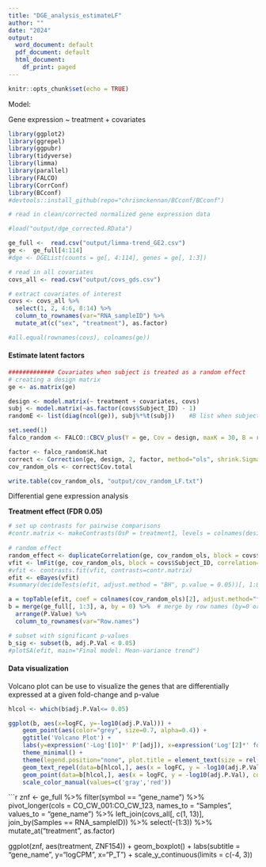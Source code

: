 ```yaml
---
title: "DGE_analysis_estimateLF"
author: ""
date: "2024"
output:
  word_document: default
  pdf_document: default
  html_document:
    df_print: paged
---
```


```r
knitr::opts_chunk$set(echo = TRUE)
```

Model:

Gene expression ~ treatment + covariates

```r
library(ggplot2)
library(ggrepel)
library(ggpubr)
library(tidyverse)
library(limma)
library(parallel)
library(FALCO)
library(CorrConf)
library(BCconf)
#devtools::install_github(repo="chrismckennan/BCconf/BCconf")
```


```r
# read in clean/corrected normalized gene expression data

#load("output/dge_corrected.RData")

ge_full <-  read.csv("output/limma-trend_GE2.csv")
ge <-  ge_full[4:114]
#dge <- DGEList(counts = ge[, 4:114], genes = ge[, 1:3])

# read in all covariates
covs_all <- read.csv("output/covs_gds.csv")

# extract covariates of interest
covs <- covs_all %>% 
  select(1, 2, 4:6, 8:14) %>% 
  column_to_rownames(var="RNA_sampleID") %>% 
  mutate_at(c("sex", "treatment"), as.factor)

#all.equal(rownames(covs), colnames(ge))
```

#### Estimate latent factors
```r
############# Covariates when subject is treated as a random effect
# creating a design matrix
ge <- as.matrix(ge)

design <- model.matrix(~ treatment + covariates, covs)
subj <- model.matrix(~as.factor(covs$Subject_ID) - 1)
randomE <- list(diag(ncol(ge)), subj%*%t(subj))    #B list when subject included as a random effect

set.seed(1)
falco_random <- FALCO::CBCV_plus(Y = ge, Cov = design, maxK = 30, B = randomE, nFolds = 3, simpleDelta = T)

factor <- falco_random$K.hat
correct <- Correction(ge, design, 2, factor, method="ols", shrink.Sigma=F)
cov_random_ols <- correct$Cov.total

write.table(cov_random_ols, "output/cov_random_LF.txt")
```

Differential gene expression analysis

**Treatment effect (FDR 0.05)**
```r
# set up contrasts for pairwise comparisons 
#contr.matrix <- makeContrasts(OsP = treatment1, levels = colnames(design))
 
# random effect
random_effect <- duplicateCorrelation(ge, cov_random_ols, block = covs$Subject_ID)
vfit <- lmFit(ge, cov_random_ols, block = covs$Subject_ID, correlation=random_effect$consensus.correlation)
#vfit <- contrasts.fit(vfit, contrasts=contr.matrix)
efit <- eBayes(vfit)
#summary(decideTests(efit, adjust.method = "BH", p.value = 0.05))[, 1:8]

a = topTable(efit, coef = colnames(cov_random_ols)[2], adjust.method="fdr", number=dim(ge)[1])
b = merge(ge_full[, 1:3], a, by = 0) %>%  # merge by row names (by=0 or by="row.names") all.x=TRUE. This is known as a LEFT JOIN
  arrange(P.Value) %>% 
  column_to_rownames(var="Row.names")

# subset with significant p-values
b_sig <- subset(b, adj.P.Val < 0.05)
#plotSA(efit, main="Final model: Mean-variance trend")
```

#### Data visualization
Volcano plot can be use to visualize the genes that are differentially expressed at a given fold-change and p-value
```r
hlcol <- which(b$adj.P.Val<= 0.05)

ggplot(b, aes(x=logFC, y=-log10(adj.P.Val))) +
    geom_point(aes(color="grey", size=0.7, alpha=0.4)) +
    ggtitle('Volcano Plot') +
    labs(y=expression('-Log'[10]*' P'[adj]), x=expression('Log'[2]*' fold change')) +
    theme_minimal() +
    theme(legend.position="none", plot.title = element_text(size = rel(1.5), hjust = 0.5))+
    geom_text_repel(data=b[hlcol,], aes(x = logFC, y = -log10(adj.P.Val), label=symbol), size=2)+
    geom_point(data=b[hlcol,], aes(x = logFC, y = -log10(adj.P.Val), color="red", size=0.7, alpha=0.4))+
    scale_color_manual(values=c('gray','red'))
```

```r
znf <- ge_full %>% 
  filter(symbol == "gene_name") %>% 
  pivot_longer(cols = CO_CW_001:CO_CW_123,
               names_to = "Samples",
               values_to = "gene_name") %>% 
  left_join(covs_all[, c(1, 13)], join_by(Samples == RNA_sampleID)) %>% 
  select(-(1:3)) %>% 
  mutate_at("treatment", as.factor)

ggplot(znf, aes(treatment, ZNF154)) +
  geom_boxplot() +
  labs(subtitle = "gene_name", y="logCPM", x="P_T") +
  scale_y_continuous(limits = c(-4, 3))

